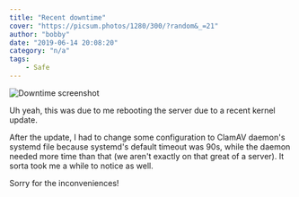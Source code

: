 ```yaml
---
title: "Recent downtime"
cover: "https://picsum.photos/1280/300/?random&_=21"
author: "bobby"
date: "2019-06-14 20:08:20"
category: "n/a"
tags:
    - Safe
---
```

![Downtime screenshot](./mD9R.png)

Uh yeah, this was due to me rebooting the server due to a recent kernel update.

After the update, I had to change some configuration to ClamAV daemon's systemd file because systemd's default timeout was 90s, while the daemon needed more time than that (we aren't exactly on that great of a server). It sorta took me a while to notice as well.

Sorry for the inconveniences!
